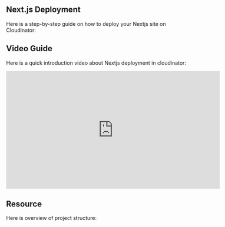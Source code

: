 
## <span className="text-purple-700 font-bold">Next.js Deployment</span>

Here is a step-by-step guide on how to deploy your Nextjs site on Cloudinator: 

<NextjsDeployGuide />

## <span className="text-purple-700 font-bold">Video Guide</span>

Here is a quick introduction video about Nextjs deployment in cloudinator:

<div style={{ display: 'flex', justifyContent: 'center', margin: '20px 0' }}>
  <iframe
    width="580"
    height="320"
    src="https://www.youtube.com/embed/kIpW8ZkfsYs"
    frameBorder="0"
    allow="accelerometer; autoplay; clipboard-write; encrypted-media; gyroscope; picture-in-picture"
    allowFullScreen
    style={{ border: '1px solid #ccc', borderRadius: '8px' }}
  ></iframe>
</div>

## <span className="text-purple-700 font-bold">Resource</span>

Here is overview of project structure:

<div className="p-4">
  <NextjsGitHubLink 
    repoUrl="https://github.com/cloudinator25/basic-next.git" 
    repoName="basic-nextjs"
  />
</div>